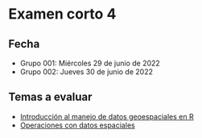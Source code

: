 # Examen corto 4 {-}

## Fecha {-}
- Grupo 001: Miércoles 29 de junio de 2022  
- Grupo 002: Jueves 30 de junio de 2022

## Temas a evaluar {-}
- [Introducción al manejo de datos geoespaciales en R](https://gf0604-procesamientodatosgeograficos.github.io/2022-i/introducci%C3%B3n-al-manejo-de-datos-geoespaciales-en-r.html)  
- [Operaciones con datos espaciales](https://gf0604-procesamientodatosgeograficos.github.io/2022-i/operaciones-con-datos-espaciales.html)